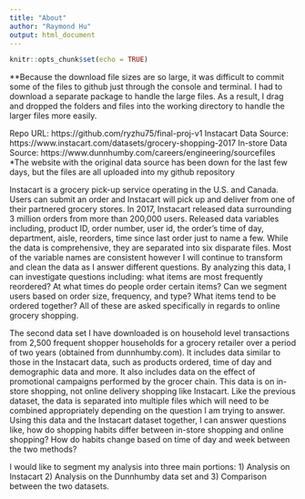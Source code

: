 ```yaml
---
title: "About"
author: "Raymond Hu"
output: html_document
---
```


```r
knitr::opts_chunk$set(echo = TRUE)
```

**Because the download file sizes are so large, it was difficult to commit some of the files to github just through the console and terminal. I had to download a separate package to handle the large files. As a result, I drag and dropped the folders and files into the working directory to handle the larger files more easily. 

Repo URL: https://github.com/ryzhu75/final-proj-v1
Instacart Data Source: https://www.instacart.com/datasets/grocery-shopping-2017
In-store Data Source: https://www.dunnhumby.com/careers/engineering/sourcefiles
 *The website with the original data source has been down for the last few days, but the files are all uploaded into my github repository


Instacart is a grocery pick-up service operating in the U.S. and Canada. Users can submit an order and Instacart will pick up and deliver from one of their partnered grocery stores. In 2017, Instacart released data surrounding 3 million orders from more than 200,000 users. Released data variables including, product ID, order number, user id, the order's time of day, department, aisle, reorders, time since last order just to name a few. While the data is comprehensive, they are separated into six disparate files. Most of the variable names are consistent however I will continue to transform and clean the data as I answer different questions. By analyzing this data, I can investigate questions including: what items are most frequently reordered? At what times do people order certain items? Can we segment users based on order size, frequency, and type? What items tend to be ordered together? All of these are asked specifically in regards to online grocery shopping.

The second data set I have downloaded is on household level transactions from 2,500 frequent shopper households for a grocery retailer over a period of two years (obtained from dunnhumby.com). It includes data similar to those in the Instacart data, such as products ordered, time of day and demographic data and more. It also includes data on the effect of promotional campaigns performed by the grocer chain. This data is on in-store shopping, not online delivery shopping like Instacart. Like the previous dataset, the data is separated into multiple files which will need to be combined appropriately depending on the question I am trying to answer. Using this data and the Instacart dataset together, I can answer questions like, how do shopping habits differ between in-store shopping and online shopping? How do habits change based on time of day and week between the two methods?

I would like to segment my analysis into three main portions: 1) Analysis on Instacart 2) Analysis on the Dunnhumby data set and 3) Comparison between the two datasets. 




